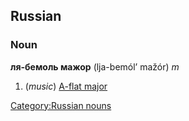 ==Russian==
[[Category:Russian nouns]]
===Noun===
'''ля-бемоль мажор''' (lja-bemól’ mažór) ''m''

#(''music'') [[A-flat major]]